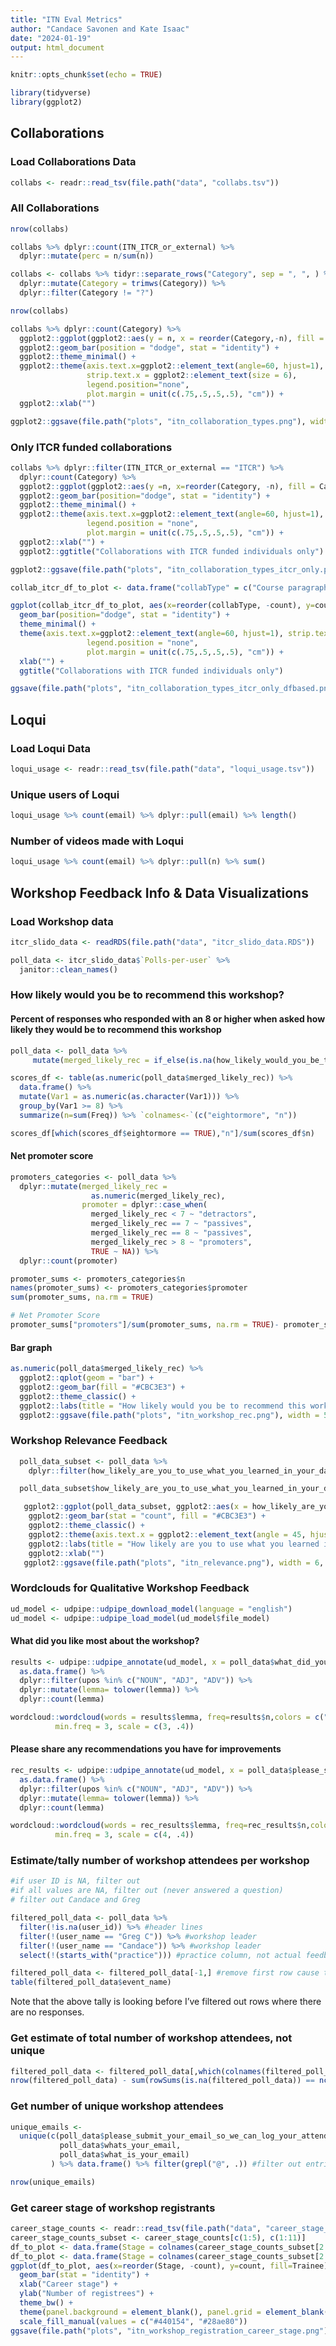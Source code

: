 ```yaml
---
title: "ITN Eval Metrics"
author: "Candace Savonen and Kate Isaac"
date: "2024-01-19"
output: html_document
---
```


```r
knitr::opts_chunk$set(echo = TRUE)
```

```r
library(tidyverse)
library(ggplot2)
```

## Collaborations

### Load Collaborations Data

```r
collabs <- readr::read_tsv(file.path("data", "collabs.tsv"))
```

### All Collaborations

```r
nrow(collabs)

collabs %>% dplyr::count(ITN_ITCR_or_external) %>% 
  dplyr::mutate(perc = n/sum(n))
```

```r
collabs <- collabs %>% tidyr::separate_rows("Category", sep = ", ", ) %>% 
  dplyr::mutate(Category = trimws(Category)) %>% 
  dplyr::filter(Category != "?")

nrow(collabs)
```

```r
collabs %>% dplyr::count(Category) %>% 
  ggplot2::ggplot(ggplot2::aes(y = n, x = reorder(Category,-n), fill = Category)) +
  ggplot2::geom_bar(position = "dodge", stat = "identity") +
  ggplot2::theme_minimal() +
  ggplot2::theme(axis.text.x=ggplot2::element_text(angle=60, hjust=1), 
                 strip.text.x = ggplot2::element_text(size = 6),
                 legend.position="none", 
                 plot.margin = unit(c(.75,.5,.5,.5), "cm")) + 
  ggplot2::xlab("")

ggplot2::ggsave(file.path("plots", "itn_collaboration_types.png"), width = 7, height = 5)
```

### Only ITCR funded collaborations

```r
collabs %>% dplyr::filter(ITN_ITCR_or_external == "ITCR") %>%
  dplyr::count(Category) %>%
  ggplot2::ggplot(ggplot2::aes(y =n, x=reorder(Category, -n), fill = Category )) +
  ggplot2::geom_bar(position="dodge", stat = "identity") +
  ggplot2::theme_minimal() +
  ggplot2::theme(axis.text.x=ggplot2::element_text(angle=60, hjust=1), strip.text.x = ggplot2::element_text(size=6),
                 legend.position = "none",
                 plot.margin = unit(c(.75,.5,.5,.5), "cm")) +
  ggplot2::xlab("") +
  ggplot2::ggtitle("Collaborations with ITCR funded individuals only")

ggplot2::ggsave(file.path("plots", "itn_collaboration_types_itcr_only.png"), width = 7, height = 5)
```

```r
collab_itcr_df_to_plot <- data.frame("collabType" = c("Course paragraph authorship", "Course reviewer", "Course consultant/writer", "Manuscript author", "Workshop instructor", "Event coordination/hosting", "Trainee symposium planning", "OPEN talk", "Podcast interviewee", "Chapter author", "Affiliated course developer", "Interested in developing an affiliated course", "General consultant"), count = c(18, 5, 7, 21, 4, 4, 5, 15, 9, 1, 3, 7, 4))

ggplot(collab_itcr_df_to_plot, aes(x=reorder(collabType, -count), y=count, fill = collabType)) +
  geom_bar(position="dodge", stat = "identity") +
  theme_minimal() +
  theme(axis.text.x=ggplot2::element_text(angle=60, hjust=1), strip.text.x = ggplot2::element_text(size=6),
                 legend.position = "none",
                 plot.margin = unit(c(.75,.5,.5,.5), "cm")) +
  xlab("") +
  ggtitle("Collaborations with ITCR funded individuals only")

ggsave(file.path("plots", "itn_collaboration_types_itcr_only_dfbased.png"), width=7, height=5)
```

## Loqui

### Load Loqui Data

```r
loqui_usage <- readr::read_tsv(file.path("data", "loqui_usage.tsv"))
```

### Unique users of Loqui

```r
loqui_usage %>% count(email) %>% dplyr::pull(email) %>% length()
```

### Number of videos made with Loqui

```r
loqui_usage %>% count(email) %>% dplyr::pull(n) %>% sum()
```

## Workshop Feedback Info & Data Visualizations

### Load Workshop data

```r
itcr_slido_data <- readRDS(file.path("data", "itcr_slido_data.RDS"))
```

```r
poll_data <- itcr_slido_data$`Polls-per-user` %>%
  janitor::clean_names()
```

### How likely would you be to recommend this workshop?

#### Percent of responses who responded with an 8 or higher when asked how likely they would be to recommend this workshop

```r
poll_data <- poll_data %>% 
     mutate(merged_likely_rec = if_else(is.na(how_likely_would_you_be_to_recommend_this_workshop), how_likely_would_you_be_to_recommend_this_workshop_2, how_likely_would_you_be_to_recommend_this_workshop))

scores_df <- table(as.numeric(poll_data$merged_likely_rec)) %>% 
  data.frame() %>%
  mutate(Var1 = as.numeric(as.character(Var1))) %>%
  group_by(Var1 >= 8) %>%
  summarize(n=sum(Freq)) %>% `colnames<-`(c("eightormore", "n"))

scores_df[which(scores_df$eightormore == TRUE),"n"]/sum(scores_df$n)
```

#### Net promoter score

```r

promoters_categories <- poll_data %>% 
  dplyr::mutate(merged_likely_rec = 
                  as.numeric(merged_likely_rec), 
                promoter = dplyr::case_when(
                  merged_likely_rec < 7 ~ "detractors", 
                  merged_likely_rec == 7 ~ "passives", 
                  merged_likely_rec == 8 ~ "passives", 
                  merged_likely_rec > 8 ~ "promoters", 
                  TRUE ~ NA)) %>% 
  dplyr::count(promoter)

promoter_sums <- promoters_categories$n
names(promoter_sums) <- promoters_categories$promoter
sum(promoter_sums, na.rm = TRUE)

# Net Promoter Score
promoter_sums["promoters"]/sum(promoter_sums, na.rm = TRUE)- promoter_sums["detractors"]/sum(promoter_sums, na.rm = TRUE)
```

#### Bar graph

```r
as.numeric(poll_data$merged_likely_rec) %>%
  ggplot2::qplot(geom = "bar") +
  ggplot2::geom_bar(fill = "#CBC3E3") +
  ggplot2::theme_classic() +
  ggplot2::labs(title = "How likely would you be to recommend this workshop?", y="count", x="rating")
  ggplot2::ggsave(file.path("plots", "itn_workshop_rec.png"), width = 5, height = 3)
```


### Workshop Relevance Feedback

```r
  poll_data_subset <- poll_data %>%
    dplyr::filter(how_likely_are_you_to_use_what_you_learned_in_your_daily_work %in% c("Extremely likely", "Likely", "Not very likely", "Somewhat likely", "Very likely")) #this subset to only 72 rows instead of 119

  poll_data_subset$how_likely_are_you_to_use_what_you_learned_in_your_daily_work <- factor(poll_data_subset$how_likely_are_you_to_use_what_you_learned_in_your_daily_work, levels = c("Not very likely",  "Somewhat likely", "Likely", "Very likely", "Extremely likely"))

   ggplot2::ggplot(poll_data_subset, ggplot2::aes(x = how_likely_are_you_to_use_what_you_learned_in_your_daily_work)) +
    ggplot2::geom_bar(stat = "count", fill = "#CBC3E3") +
    ggplot2::theme_classic() +
    ggplot2::theme(axis.text.x = ggplot2::element_text(angle = 45, hjust=1)) +
    ggplot2::labs(title = "How likely are you to use what you learned in your daily work?") +
    ggplot2::xlab("")
   ggplot2::ggsave(file.path("plots", "itn_relevance.png"), width = 6, height = 4)
```

### Wordclouds for Qualitative Workshop Feedback

```r
ud_model <- udpipe::udpipe_download_model(language = "english")
ud_model <- udpipe::udpipe_load_model(ud_model$file_model)
```

#### What did you like most about the workshop?

```r
results <- udpipe::udpipe_annotate(ud_model, x = poll_data$what_did_you_like_most_about_the_workshop) %>%
  as.data.frame() %>%
  dplyr::filter(upos %in% c("NOUN", "ADJ", "ADV")) %>%
  dplyr::mutate(lemma= tolower(lemma)) %>%
  dplyr::count(lemma)

wordcloud::wordcloud(words = results$lemma, freq=results$n,colors = c("#98fb98", "#83D475", "#355E3B"),
          min.freq = 3, scale = c(3, .4))
```

#### Please share any recommendations you have for improvements

```r
rec_results <- udpipe::udpipe_annotate(ud_model, x = poll_data$please_share_any_recommendations_you_have_for_improvements) %>%
  as.data.frame() %>%
  dplyr::filter(upos %in% c("NOUN", "ADJ", "ADV")) %>%
  dplyr::mutate(lemma= tolower(lemma)) %>%
  dplyr::count(lemma)

wordcloud::wordcloud(words = rec_results$lemma, freq=rec_results$n,colors = c("#98fb98", "#83D475", "#355E3B"),
          min.freq = 3, scale = c(4, .4))
```


### Estimate/tally number of workshop attendees per workshop
```r
#if user ID is NA, filter out
#if all values are NA, filter out (never answered a question)
# filter out Candace and Greg

filtered_poll_data <- poll_data %>%
  filter(!is.na(user_id)) %>% #header lines
  filter(!(user_name == "Greg C")) %>% #workshop leader
  filter(!(user_name == "Candace")) %>% #workshop leader
  select(!(starts_with("practice"))) #practice column, not actual feedback

filtered_poll_data <- filtered_poll_data[-1,] #remove first row cause that's still Greg according to `what_is_your_name_and_what_institution_are_you_from`
table(filtered_poll_data$event_name)

```

Note that the above tally is looking before I've filtered out rows where there are no responses.

### Get estimate of total number of workshop attendees, not unique
```r
filtered_poll_data <- filtered_poll_data[,which(colnames(filtered_poll_data) == "what_do_you_hope_to_learn_at_this_workshop"):ncol(filtered_poll_data)]  #look only at columns that are feedback
nrow(filtered_poll_data) - sum(rowSums(is.na(filtered_poll_data)) == ncol(filtered_poll_data)) #number responses total - number responses where there is no feedback

```

### Get number of unique workshop attendees
```r
unique_emails <-
  unique(c(poll_data$please_submit_your_email_so_we_can_log_your_attendance,
           poll_data$whats_your_email,
           poll_data$what_is_your_email)
         ) %>% data.frame() %>% filter(grepl("@", .)) #filter out entries that aren't an email address

nrow(unique_emails)
```

### Get career stage of workshop registrants
```r
career_stage_counts <- readr::read_tsv(file.path("data", "career_stage_counts.tsv"))
career_stage_counts_subset <- career_stage_counts[c(1:5), c(1:11)]
df_to_plot <- data.frame(Stage = colnames(career_stage_counts_subset[2:10]), count = unlist(career_stage_counts_subset[5, c(2:10)]))
df_to_plot <- data.frame(Stage = colnames(career_stage_counts_subset[2:10]), count = unlist(career_stage_counts_subset[5, c(2:10)]), "Trainee" = c("yes","yes","no","no","no","yes","no","yes","yes"))
ggplot(df_to_plot, aes(x=reorder(Stage, -count), y=count, fill=Trainee)) +
  geom_bar(stat = "identity") +
  xlab("Career stage") +
  ylab("Number of registrees") +
  theme_bw() + 
  theme(panel.background = element_blank(), panel.grid = element_blank(), axis.text.x = element_text(angle = 45, hjust=1)) +
  scale_fill_manual(values = c("#440154", "#28ae80"))
ggsave(file.path("plots", "itn_workshop_registration_career_stage.png"), width = 5, height = 5)

```